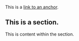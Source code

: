 This is a [link to an anchor](#this-is-a-section).

## This is a section.

This is content within the section.

